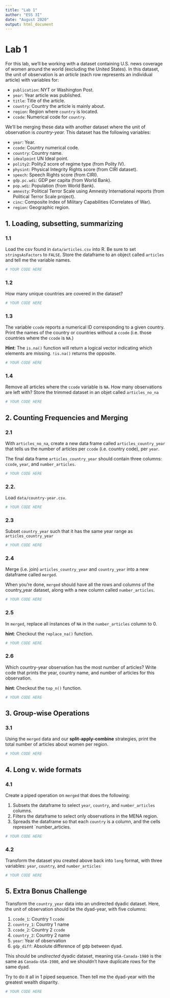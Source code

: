 ```yaml
---
title: "Lab 1"
author: "ESS 3I"
date: "August 2020"
output: html_document
---
```


# Lab 1

For this lab, we'll be working with a dataset containing U.S. news coverage of women around the world (excluding the United States). In this dataset, the unit of observation is an *article* (each row represents an individual article) with variables for:

* `publication`: NYT or Washington Post.
* `year`: Year article was published.
* `title`: Title of the article.
* `country`: Country the article is mainly about.
* `region`: Region where `country` is located.
* `ccode`: Numerical code for `country`.

We'll be merging these data with another dataset where the unit of observation is *country-year.* This dataset has the following variables:

* `year`: Year.
* `ccode`: Country numerical code.
* `country`: Country name.
* `idealpoint` UN Ideal point.
* `polity2`: Polity2 score of regime type (from Polity IV).
* `physint`: Physical Integrity Rights score (from CIRI dataset).
* `speech`: Speech Rights score (from CIRI).
* `gdp.pc.wdi`: GDP per capita (from World Bank).
* `pop.wdi`: Population (from World Bank).
* `amnesty`: Political Terror Scale using Amnesty International reports (from Political Terror Scale project).
* `cinc`: Composite Index of Military Capabilities (Correlates of War).
* `region`: Geographic region.

## 1. Loading, subsetting, summarizing

### 1.1

Load the csv found in `data/articles.csv` into R. Be sure to set `stringsAsFactors` to `FALSE`. Store the dataframe to an object called `articles` and tell me the variable names.

```r
# YOUR CODE HERE
```

### 1.2

How many unique countries are covered in the dataset?

```r
# YOUR CODE HERE
```

### 1.3

The variable `ccode` reports a numerical ID corresponding to a given country. Print the names of the country or countries without a `ccode` (i.e. those countries where the `ccode` is `NA`.)

**Hint**: The `is.na()` function will return a logical vector indicating which elements are missing. `!is.na()` returns the opposite.

```r
# YOUR CODE HERE
```

### 1.4

Remove all articles where the `ccode` variable is `NA`. How many observations are left with? Store the trimmed dataset in an objet called `articles_no_na`

```r
# YOUR CODE HERE
```

## 2. Counting Frequencies and Merging

### 2.1 

With `articles_no_na`, create a new data frame called `articles_country_year` that tells us the number of articles per `ccode` (i.e. country code), per `year`.

The final data frame `articles_country_year` should contain three columns: `ccode`, `year`, and `number_articles`.

```r
# YOUR CODE HERE
```

### 2.2. 

Load `data/country-year.csv`.

```r
# YOUR CODE HERE
```

### 2.3  

Subset `country_year` such that it has the same year range as `articles_country_year`

```r
# YOUR CODE HERE
```

### 2.4  

Merge (i.e. join) `articles_country_year` and `country_year` into a new dataframe called `merged`.

When you're done, `merged` should have all the rows and columns of the country_year dataset, along with a new column called `number_articles`.

```r
# YOUR CODE HERE
```

### 2.5 

In `merged`, replace all instances of `NA` in the `number_articles` column to 0.

**hint**: Checkout the `replace_na()` function.

```r
# YOUR CODE HERE
```

### 2.6  

Which country-year observation has the most number of articles? Write code that prints the year, country name, and number of articles for this observation.

**hint**: Checkout the `top_n()` function.

```r
# YOUR CODE HERE
```


## 3. Group-wise Operations

### 3.1 

Using the `merged` data and our **split-apply-combine** strategies, print the total number of articles about women per region.

```r
# YOUR CODE HERE
```

## 4. Long v. wide formats

### 4.1 

Create a piped operation on `merged` that does the following:

  1. Subsets the dataframe to select `year`, `country`, and `number_articles` columns.
  2. Filters the dataframe to select only observations in the MENA region.
  3. Spreads the dataframe so that each `country` is a column, and the cells represent `number_articles.

```r
# YOUR CODE HERE
```

### 4.2 

Transform the dataset you created above back into `long` format, with three variables: `year`, `country`, and `number_articles`

```r
# YOUR CODE HERE
```

## 5. Extra Bonus Challenge

Transform the `country_year` data into an undirected dyadic dataset. Here, the unit of observation should be the dyad-year, with five columns:

  1. `ccode_1`: Country 1 `ccode`
  2. `country_1`: Country 1 name
  3. `ccode_2`: Country 2 `ccode`
  4. `country_2`: Country 2 name
  5. `year`: Year of observation
  3. `gdp_diff`: Absolute difference of gdp between dyad. 

This should be *undirected* dyadic dataset, meaning `USA-Canada-1980` is the same as `Canada-USA-1980`, and we shouldn't have duplicate rows for the same dyad.

Try to do it all in 1 piped sequence. Then tell me the dyad-year with the greatest wealth disparity.

```r
# YOUR CODE HERE
```